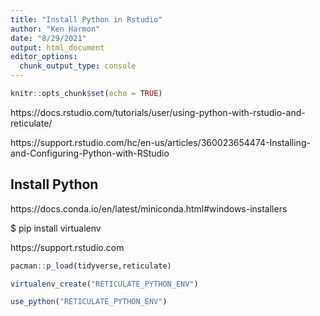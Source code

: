 ```yaml
---
title: "Install Python in Rstudio"
author: "Ken Harmon"
date: "8/29/2021"
output: html_document
editor_options: 
  chunk_output_type: console
---
```


```r
knitr::opts_chunk$set(echo = TRUE)
```

https://docs.rstudio.com/tutorials/user/using-python-with-rstudio-and-reticulate/

https://support.rstudio.com/hc/en-us/articles/360023654474-Installing-and-Configuring-Python-with-RStudio

## Install Python

https://docs.conda.io/en/latest/miniconda.html#windows-installers

$ pip install virtualenv

https://support.rstudio.com

```r
pacman::p_load(tidyverse,reticulate)

virtualenv_create("RETICULATE_PYTHON_ENV")

use_python("RETICULATE_PYTHON_ENV")
```








